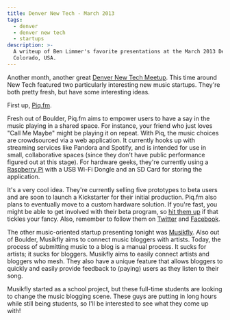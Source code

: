 ```yaml
---
title: Denver New Tech - March 2013
tags:
  - denver
  - denver new tech
  - startups
description: >-
  A writeup of Ben Limmer's favorite presentations at the March 2013 Denver New Tech Meetup held at Galvanize in Denver,
  Colorado, USA.
---
```



Another month, another great [Denver New Tech Meetup](http://www.bdnewtech.com). This time around New Tech featured two
particularly interesting new music startups. They're both pretty fresh, but have some interesting ideas.

First up, [Piq.fm](http://piq.fm).

<MdxImage src={PiqLogo} alt="Logo for Piq" />

Fresh out of Boulder, Piq.fm aims to empower users to have a say in the music playing in a shared space. For instance,
your friend who just loves "Call Me Maybe" might be playing it on repeat. With Piq, the music choices are crowdsourced
via a web application. It currently hooks up with streaming services like Pandora and Spotify, and is intended for use
in small, collaborative spaces (since they don't have public performance figured out at this stage). For hardware geeks,
they're currently using a [Raspberry Pi](http://www.raspberrypi.org) with a USB Wi-Fi Dongle and an SD Card for storing
the application.

<MdxImage src={Adafruitcase} alt="Ada FruitCase Arduino board" />

It's a very cool idea. They're currently selling five prototypes to beta users and are soon to launch a Kickstarter for
their initial production. Piq.fm also plans to eventually move to a custom hardware solution. If you're fast, you might
be able to get involved with their beta program, so [hit them up](mailto:contact@piq.fm) if that tickles your fancy.
Also, remember to follow them on [Twitter](https://twitter.com/piqFM) and
[Facebook](https://www.facebook.com/pages/Piq/326779564098850).

The other music-oriented startup presenting tonight was [Musikfly](https://musikfly.com). Also out of Boulder, Musikfly
aims to connect music bloggers with artists. Today, the process of submitting music to a blog is a manual process. It
sucks for artists; it sucks for bloggers. Musikfly aims to easily connect artists and bloggers who mesh. They also have
a unique feature that allows bloggers to quickly and easily provide feedback to (paying) users as they listen to their
song.

Musikfly started as a school project, but these full-time students are looking to change the music blogging scene. These
guys are putting in long hours while still being students, so I'll be interested to see what they come up with!
